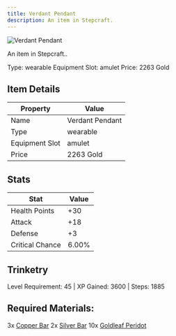 ```yaml
---
title: Verdant Pendant
description: An item in Stepcraft.
---
```


<div className="flex items-start gap-6 mb-8">
  <div className="flex-shrink-0">
    <img src="/assets/resources/trinketry/amulets/verdant_pendant.png" alt="Verdant Pendant" className="w-24 h-24 border rounded-lg" />
  </div>
  <div className="flex-1">
    <div className="space-y-2">
      <p className="text-lg text-muted-foreground">An item in Stepcraft..</p>
      <div className="flex flex-wrap gap-4 text-sm">
        <span className="px-2 py-1 bg-green-100 dark:bg-green-900 rounded-md">
          Type: wearable
        </span>
        <span className="px-2 py-1 bg-purple-100 dark:bg-purple-900 rounded-md">
          Equipment Slot: amulet
        </span>
        <span className="px-2 py-1 bg-yellow-100 dark:bg-yellow-900 rounded-md">
          Price: 2263 Gold
        </span>
      </div>
    </div>
  </div>
</div>

## Item Details
| Property | Value |
|----------|-------|
| Name | Verdant Pendant |
| Type | wearable |
| Equipment Slot | amulet |
| Price | 2263 Gold |

## Stats
| Stat | Value |
|------|-------|
| Health Points | +30 |
| Attack | +18 |
| Defense | +3 |
| Critical Chance | 6.00% |

## Trinketry
Level Requirement: 45 | XP Gained: 3600 | Steps: 1885

## Required Materials:
3x [Copper Bar](/docs/resources/individual/copper_bar)
2x [Silver Bar](/docs/resources/individual/silver_bar)
10x [Goldleaf Peridot](/docs/resources/individual/goldleaf_peridot)

